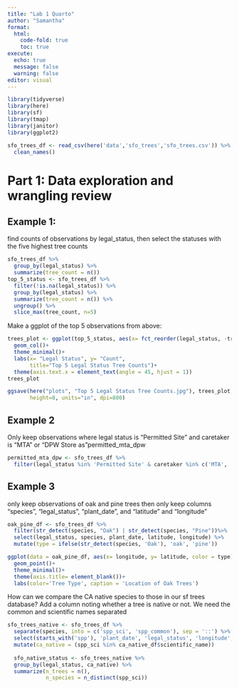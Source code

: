 ```yaml
---
title: "Lab 1 Quarto"
author: "Samantha"
format: 
  html:
    code-fold: true
    toc: true
execute: 
  echo: true
  message: false
  warning: false
editor: visual
---
```


```r
library(tidyverse)
library(here)
library(sf)
library(tmap)
library(janitor)
library(ggplot2)
```

```r
sfo_trees_df <- read_csv(here('data','sfo_trees','sfo_trees.csv')) %>%
  clean_names()
```

# Part 1: Data exploration and wrangling review

## Example 1:

find counts of observations by legal_status, then select the statuses with the five highest tree counts

```r
sfo_trees_df %>% 
  group_by(legal_status) %>%
  summarize(tree_count = n())
top_5_status <- sfo_trees_df %>%
  filter(!is.na(legal_status)) %>%
  group_by(legal_status) %>%
  summarize(tree_count = n()) %>%
  ungroup() %>%
  slice_max(tree_count, n=5)
```


Make a ggplot of the top 5 observations from above:

```r
trees_plot <- ggplot(top_5_status, aes(x= fct_reorder(legal_status, -tree_count), y=tree_count, fill=tree_count))+
  geom_col()+
  theme_minimal()+
  labs(x= "Legal Status", y= "Count", 
       title="Top 5 Legal Status Tree Counts")+
  theme(axis.text.x = element_text(angle = 45, hjust = 1))
trees_plot

ggsave(here("plots", "Top 5 Legal Status Tree Counts.jpg"), trees_plot, width=6,
       height=8, units="in", dpi=800)
```


## Example 2
Only keep observations where legal status is "Permitted Site" and caretaker is "MTA" or "DPW Store as "permitted_mta_dpw

```r
permitted_mta_dpw <- sfo_trees_df %>%
  filter(legal_status %in% 'Permitted Site' & caretaker %in% c('MTA', 'DPW'))
```

## Example 3
only keep observations of oak and pine trees then only keep columns "species", "legal_status", "plant_date", and "latitude" and "longitude"

```r
oak_pine_df <- sfo_trees_df %>%
  filter(str_detect(species, "Oak") | str_detect(species, "Pine"))%>%
  select(legal_status, species, plant_date, latitude, longitude) %>%
  mutate(type = ifelse(str_detect(species, 'Oak'), 'oak', 'pine'))
```

```r
ggplot(data = oak_pine_df, aes(x= longitude, y= latitude, color = type))+
  geom_point()+
  theme_minimal()+
  theme(axis.title= element_blank())+
  labs(color='Tree Type', caption = 'Location of Oak Trees')
```

How can we compare the CA native species to those in our sf trees database? Add a column noting whether a tree is native or not. We need the common and scientific names separated
```r
sfo_trees_native <- sfo_trees_df %>%
  separate(species, into = c('spp_sci', 'spp_common'), sep = '::') %>%
  select(starts_with('spp'), 'plant_date', 'legal_status', 'longitude', 'latitude') %>%
  mutate(ca_native = (spp_sci %in% ca_native_df$scientific_name))
  
  sfo_native_status <- sfo_trees_native %>%
  group_by(legal_status, ca_native) %>%
  summarize(n_trees = n(),
            n_species = n_distinct(spp_sci))
```




